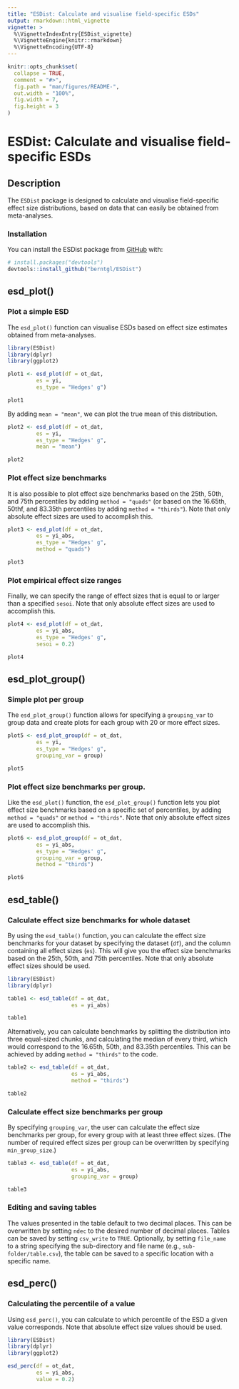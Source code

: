 ```yaml
---
title: "ESDist: Calculate and visualise field-specific ESDs"
output: rmarkdown::html_vignette
vignette: >
  %\VignetteIndexEntry{ESDist_vignette}
  %\VignetteEngine{knitr::rmarkdown}
  %\VignetteEncoding{UTF-8}
---
```


```r
knitr::opts_chunk$set(
  collapse = TRUE,
  comment = "#>",
  fig.path = "man/figures/README-",
  out.width = "100%",
  fig.width = 7,
  fig.height = 3
)
```

# ESDist: Calculate and visualise field-specific ESDs

<!-- badges: start -->
<!-- badges: end -->

## Description
The `ESDist` package is designed to calculate and visualise field-specific
effect size distributions, based on data that can easily be obtained from 
meta-analyses.


### Installation

You can install the ESDist package from [GitHub](https://github.com/) with:

``` r
# install.packages("devtools")
devtools::install_github("berntgl/ESDist")
```

## esd_plot()
### Plot a simple ESD

The `esd_plot()` function can visualise ESDs based on effect size estimates 
obtained from meta-analyses.

```r
library(ESDist)
library(dplyr)
library(ggplot2)
```

```r
plot1 <- esd_plot(df = ot_dat,
         es = yi,
         es_type = "Hedges' g")

plot1
```


By adding `mean = "mean"`, we can plot the true mean of this distribution.

```r
plot2 <- esd_plot(df = ot_dat,
         es = yi,
         es_type = "Hedges' g",
         mean = "mean")

plot2
```


### Plot effect size benchmarks

It is also possible to plot effect size benchmarks based on the 25th, 50th, and 
75th percentiles by adding `method = "quads"` (or based on the 16.65th, 50thf, 
and 83.35th percentiles by adding `method = "thirds"`). Note that only absolute 
effect sizes are used to accomplish this.

```r
plot3 <- esd_plot(df = ot_dat,
         es = yi_abs,
         es_type = "Hedges' g",
         method = "quads")

plot3
```


### Plot empirical effect size ranges

Finally, we can specify the range of effect sizes that is equal to or larger 
than a specified `sesoi`. Note that only absolute effect sizes are used to 
accomplish this.

```r
plot4 <- esd_plot(df = ot_dat,
         es = yi_abs,
         es_type = "Hedges' g",
         sesoi = 0.2)

plot4
```


## esd_plot_group()
### Simple plot per group

The `esd_plot_group()` function allows for specifying a `grouping_var` to group 
data and create plots for each group with 20 or more effect sizes. 

```r
plot5 <- esd_plot_group(df = ot_dat,
         es = yi,
         es_type = "Hedges' g",
         grouping_var = group)

plot5
```


### Plot effect size benchmarks per group.
Like the `esd_plot()` function, the `esd_plot_group()` function lets you plot
effect size benchmarks based on a specific set of percentiles, by adding 
`method = "quads"` or `method = "thirds"`. Note that only absolute effect sizes
are used to accomplish this.

```r
plot6 <- esd_plot_group(df = ot_dat,
         es = yi_abs,
         es_type = "Hedges' g",
         grouping_var = group,
         method = "thirds")

plot6
```


## esd_table()
### Calculate effect size benchmarks for whole dataset
By using the `esd_table()` function, you can calculate the effect size 
benchmarks for your dataset by specifying the dataset (`df`), and the column 
containing all effect sizes (`es`). This will give you the effect size 
benchmarks based on the 25th, 50th, and 75th percentiles. Note that only 
absolute effect sizes should be used.

```r
library(ESDist)
library(dplyr)
```

```r
table1 <- esd_table(df = ot_dat,
                    es = yi_abs)

table1
```

Alternatively, you can calculate benchmarks by splitting the distribution into 
three equal-sized chunks, and calculating the median of every third, which would
correspond to the 16.65th, 50th, and 83.35th percentiles. This can be achieved
by adding `method = "thirds"` to the code.

```r
table2 <- esd_table(df = ot_dat,
                    es = yi_abs,
                    method = "thirds")

table2
```

### Calculate effect size benchmarks per group
By specifying `grouping_var`, the user can calculate the effect size benchmarks
per group, for every group with at least three effect sizes. (The number of 
required effect sizes per group can be overwritten by specifying 
`min_group_size`.)

```r
table3 <- esd_table(df = ot_dat,
                    es = yi_abs,
                    grouping_var = group)

table3
```

### Editing and saving tables
The values presented in the table default to two decimal places. This can be 
overwritten by setting `ndec` to the desired number of decimal places. 
Tables can be saved by setting `csv_write` to `TRUE`. Optionally, by setting
`file_name` to a string specifying the sub-directory and file name (e.g., 
`sub-folder/table.csv`), the table can be saved to a specific location with a
specific name. 

## esd_perc()
### Calculating the percentile of a value
Using `esd_perc()`, you can calculate to which percentile of the ESD a given 
value corresponds. Note that absolute effect size values should be used.

```r
library(ESDist)
library(dplyr)
library(ggplot2)
```

```r
esd_perc(df = ot_dat,
         es = yi_abs,
         value = 0.2)
```
